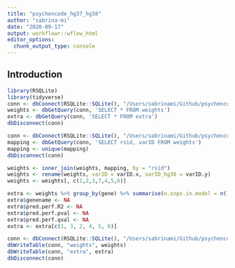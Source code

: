 ```yaml
---
title: "psychencode_hg37_hg38"
author: "sabrina-mi"
date: "2020-09-17"
output: workflowr::wflow_html
editor_options:
  chunk_output_type: console
---
```


## Introduction

```r
library(RSQLite)
library(tidyverse)
conn <- dbConnect(RSQLite::SQLite(), "/Users/sabrinami/Github/psychencode/models/psychencode_model/psychencode.db")
weights <- dbGetQuery(conn, 'SELECT * FROM weights')
extra <- dbGetQuery(conn, 'SELECT * FROM extra')
dbDisconnect(conn)

conn <- dbConnect(RSQLite::SQLite(), "/Users/sabrinami/Github/psychencode/models/psychencode_model/psychencode_hg38.db")
mapping <- dbGetQuery(conn, 'SELECT rsid, varID FROM weights')
mapping <- unique(mapping)
dbDisconnect(conn)

weights <- inner_join(weights, mapping, by = "rsid")
weights <- rename(weights, varID = varID.x, varID_hg38 = varID.y)
weights <- weights[, c(1,2,3,7,4,5,6)]
```

```r
extra <- weights %>% group_by(gene) %>% summarise(n.snps.in.model = n())
extra$genename <- NA
extra$pred.perf.R2 <- NA
extra$pred.perf.pval <- NA
extra$pred.perf.qval <- NA
extra <- extra[c(1, 3, 2, 4, 5, 6)]
```

```r
conn <- dbConnect(RSQLite::SQLite(), "/Users/sabrinami/Github/psychencode/models/psychencode_model/psychencode_hg37_hg38.db")
dbWriteTable(conn, "weights", weights)
dbWriteTable(conn, "extra", extra)
dbDisconnect(conn)

```

